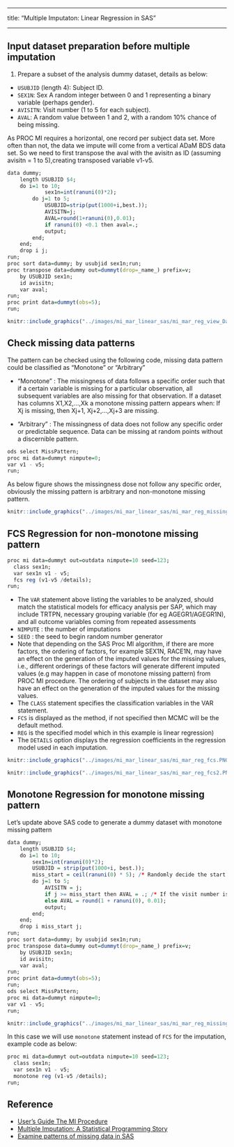 ------------------------------------------------------------------------

title: "Multiple Imputaton: Linear Regression in SAS"

------------------------------------------------------------------------

## Input dataset preparation before multiple imputation

1.  Prepare a subset of the analysis dummy dataset, details as below: 
  - `USUBJID` (length 4): Subject ID. 
  - `SEX1N`: Sex A random integer between 0 and 1 representing a binary variable (perhaps gender). 
  - `AVISITN`: Visit number (1 to 5 for each subject). 
  - `AVAL`: A random value between 1 and 2, with a random 10% chance of being missing.

As PROC MI requires a horizontal, one record per subject data set. More often than not, the data we impute will come from a vertical ADaM BDS data set. So we need to first transpose the aval with the avisitn as ID (assuming avisitn = 1 to 5),creating transposed variable v1-v5.

```r
data dummy;
    length USUBJID $4;
    do i=1 to 10;
            sex1n=int(ranuni(0)*2);
        do j=1 to 5;
            USUBJID=strip(put(1000+i,best.));
            AVISITN=j;
            AVAL=round(1+ranuni(0),0.01);
            if ranuni(0) <0.1 then aval=.;
            output;
        end;
    end;
    drop i j;
run;
proc sort data=dummy; by usubjid sex1n;run;
proc transpose data=dummy out=dummyt(drop=_name_) prefix=v;
    by USUBJID sex1n;
    id avisitn;
    var aval;
run;
proc print data=dummyt(obs=5);
run;
```

```r
knitr::include_graphics("../images/mi_mar_linear_sas/mi_mar_reg_view_Data.PNG")
```

## Check missing data patterns

The pattern can be checked using the following code, missing data pattern could be classified as "Monotone" or "Arbitrary"

-   "Monotone" : The missingness of data follows a specific order such that if a certain variable is missing for a particular observation, all subsequent variables are also missing for that observation. If a dataset has columns X1,X2,...,Xk a monotone missing pattern appears when: If Xj is missing, then Xj+1, Xj+2,...,Xj+3 are missing.

-   "Arbitrary" : The missingness of data does not follow any specific order or predictable sequence. Data can be missing at random points without a discernible pattern.

```r
ods select MissPattern;
proc mi data=dummyt nimpute=0;
var v1 - v5;
run;
```

As below figure shows the missingness dose not follow any specific order, obviously the missing pattern is arbitrary and non-monotone missing pattern.

```r
knitr::include_graphics("../images/mi_mar_linear_sas/mi_mar_reg_missing_pattern.PNG")
```

## FCS Regression for non-monotone missing pattern

```r
proc mi data=dummyt out=outdata nimpute=10 seed=123;
  class sex1n;
  var sex1n v1 - v5;
  fcs reg (v1-v5 /details);
run;
```

-   The `VAR` statement above listing the variables to be analyzed, should match the statistical models for efficacy analysis per SAP, which may include TRTPN, necessary grouping variable (for eg AGEGR1/AGEGR1N), and all outcome variables coming from repeated assessments
-   `NIMPUTE` : the number of imputations
-   `SEED` : the seed to begin random number generator
-   Note that depending on the SAS Proc MI algorithm, if there are more factors, the ordering of factors, for example SEX1N, RACE1N, may have an effect on the generation of the imputed values for the missing values, i.e., different orderings of these factors will generate different imputed values (e.g may happen in case of monotone missing pattern) from PROC MI procedure. The ordering of subjects in the dataset may also have an effect on the generation of the imputed values for the missing values.
-   The `CLASS` statement specifies the classification variables in the VAR statement.
-   `FCS` is displayed as the method, if not specified then MCMC will be the default method.
-   `REG` is the specified model which in this example is linear regression)
-   The `DETAILS` option displays the regression coefficients in the regression model used in each imputation.

```r
knitr::include_graphics("../images/mi_mar_linear_sas/mi_mar_reg_fcs.PNG")
```

```r
knitr::include_graphics("../images/mi_mar_linear_sas/mi_mar_reg_fcs2.PNG")
```

## Monotone Regression for monotone missing pattern

Let's update above SAS code to generate a dummy dataset with monotone missing pattern

```r
data dummy;
    length USUBJID $4;
    do i=1 to 10; 
        sex1n=int(ranuni(0)*2); 
        USUBJID = strip(put(1000+i, best.));
        miss_start = ceil(ranuni(0) * 5); /* Randomly decide the start point for missing data (1 to 5) */
        do j=1 to 5; 
            AVISITN = j;
            if j >= miss_start then AVAL = .; /* If the visit number is greater than or equal to miss_start, make AVAL missing */
            else AVAL = round(1 + ranuni(0), 0.01);
            output; 
        end;
    end;
    drop i miss_start j;
run;
proc sort data=dummy; by usubjid sex1n;run;
proc transpose data=dummy out=dummyt(drop=_name_) prefix=v;
    by USUBJID sex1n;
    id avisitn;
    var aval;
run;
proc print data=dummyt(obs=5);
run;
ods select MissPattern;
proc mi data=dummyt nimpute=0;
var v1 - v5;
run;
```

```r
knitr::include_graphics("../images/mi_mar_linear_sas/mi_mar_reg_missing_pattern_monotone.PNG")
```

In this case we will use `monotone` statement instead of `FCS` for the imputation, example code as below:

```r
proc mi data=dummyt out=outdata nimpute=10 seed=123;
  class sex1n;
  var sex1n v1 - v5;
  monotone reg (v1-v5 /details);
run;
```

## Reference

-   [User's Guide The MI Procedure](https://support.sas.com/documentation/onlinedoc/stat/141/mi.pdf)
-   [Multiple Imputation: A Statistical Programming Story](https://www.pharmasug.org/proceedings/2017/SP/PharmaSUG-2017-SP01.pdf)
-   [Examine patterns of missing data in SAS](https://blogs.sas.com/content/iml/2016/04/18/patterns-of-missing-data-in-sas.html#:~:text=PROC%20MI%20has%20an%20option%20to%20produce%20a,MissPattern%3B%20proc%20mi%20data%20%3DSashelp.Heart%20nimpute%3D%200%20%3B)
